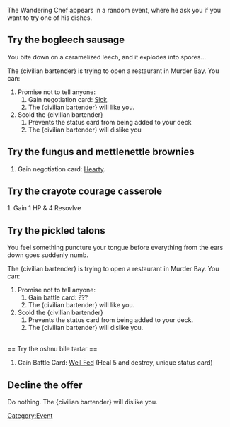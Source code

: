 The Wandering Chef appears in a random event, where he ask you if you want to try one of his dishes.

== Try the bogleech sausage ==

You bite down on a caramelized leech, and it explodes into spores...

The {civilian bartender} is trying to open a restaurant in Murder Bay. You can:

# Promise not to tell anyone: 
## Gain negotiation card: [[Sick]]. 
## The {civilian bartender} will like you.
# Scold the {civilian bartender}
##Prevents the status card from being added to your deck
##The {civilian bartender} will dislike you

== Try the fungus and mettlenettle brownies ==

# Gain negotiation card: [[Hearty]].

== Try the crayote courage casserole ==
1.  Gain 1 HP & 4 Resovlve

== Try the pickled talons ==
You feel something puncture your tongue before everything from the ears down goes suddenly numb.

The {civilian bartender} is trying to open a restaurant in Murder Bay. You can:

# Promise not to tell anyone: 
## Gain battle card: ???
## The {civilian bartender} will like you.
# Scold the {civilian bartender}
##Prevents the status card from being added to your deck.
##The {civilian bartender} will dislike you.

<br />
== Try the oshnu bile tartar ==

# Gain Battle Card: [[Well Fed]] (Heal 5 and destroy, unique status card)

== Decline the offer ==

Do nothing. The {civilian bartender} will dislike you.

[[Category:Event]]